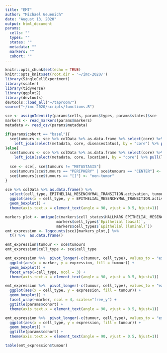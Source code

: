 ```yaml
---
title: "EMT"
author: "Michael Geuenich"
date: "August 13, 2020"
output: html_document
params:
  cells: ""
  types: ""
  states: ""
  metadata: ""
  markers: ""
  cohort: ""
---
```


```r
knitr::opts_chunk$set(echo = TRUE)
knitr::opts_knit$set(root.dir = '~/imc-2020/')
library(SingleCellExperiment)
library(scater)
library(tidyverse)
library(ggplot2)
library(devtools)
devtools::load_all("~/taproom/")
source("~/imc-2020/scripts/functions.R")
```


```r
sce <- assignIdentity(params$cells, params$types, params$states)$sce
markers <- read_markers(params$markers)
metadata <- read_csv(params$metadata)

if(params$cohort == "basel"){
  sce$tumours <- sce %>% colData %>% as.data.frame %>% select(core) %>% 
    left_join(select(metadata, core, diseasestatus), by = "core") %>% pull(diseasestatus)
}else{
  sce$tumours <- sce %>% colData %>% as.data.frame %>% select(core) %>% 
    left_join(select(metadata, core, location), by = "core") %>% pull(location)
  
  sce <- sce[, sce$tumours != "METASTASIS"]
  sce$tumours[sce$tumours == "PERIPHERY" | sce$tumours == "CENTER"] <- "tumor"
  sce$tumours[sce$tumours == "[]"] <- "non-tumor"
}
```


```r
sce %>% colData %>% as.data.frame() %>% 
  select(cell_type, EPITHELIAL_MESENCHYMAL_TRANSITION.activation, tumours) %>% 
  ggplot(aes(x = cell_type, y = EPITHELIAL_MESENCHYMAL_TRANSITION.activation, fill = tumours)) +
  geom_boxplot() +
  theme(axis.text.x = element_text(angle = 90, vjust = 0.5, hjust=1))
```


```r
markers_plot <- unique(c(markers$cell_states$HALLMARK_EPITHELIAL_MESENCHYMAL_TRANSITION,
                       markers$cell_types$`Epithelial (basal)`,
                       markers$cell_types$`Epithelial (luminal)`))
emt_expression <- logcounts(sce)[markers_plot,] %>% 
  t() %>%  as.data.frame()

emt_expression$tumour <- sce$tumours
emt_expression$cell_type <- sce$cell_type
```

```r
emt_expression %>%  pivot_longer(-c(tumour, cell_type), values_to = "expression", names_to = "marker") %>% 
  ggplot(aes(x = marker, y = expression, fill = tumour)) +
  geom_boxplot() +
  facet_wrap(~cell_type, ncol = 3) +
  theme(axis.text.x = element_text(angle = 90, vjust = 0.5, hjust=1))
```

```r
emt_expression %>%  pivot_longer(-c(tumour, cell_type), values_to = "expression", names_to = "marker") %>% 
  ggplot(aes(x = cell_type, y = expression, fill = tumour)) +
  geom_boxplot() +
  facet_wrap(~marker, ncol = 4, scales="free_y") +
  ggtitle(params$cohort) +
  theme(axis.text.x = element_text(angle = 90, vjust = 0.5, hjust=1))
```

```r
emt_expression %>%  pivot_longer(-c(tumour, cell_type), values_to = "expression", names_to = "marker") %>% 
  ggplot(aes(x = cell_type, y = expression, fill = tumour)) +
  geom_boxplot() +
  ggtitle(params$cohort) +
  theme(axis.text.x = element_text(angle = 90, vjust = 0.5, hjust=1))
```

```r
table(emt_expression$tumour)
```